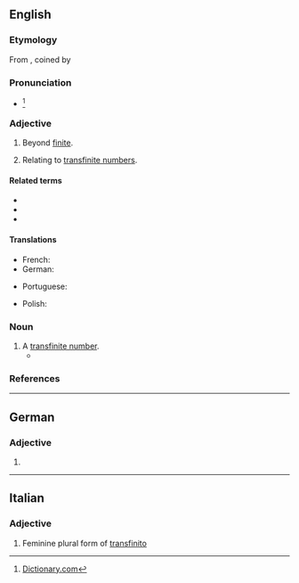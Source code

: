 ==English==

===Etymology===
From {{etyl|de|en}} {{m|de|transfinit}}, coined by {{w|Georg Cantor}}

===Pronunciation===
* {{IPA|/tɹænsˈfaɪnaɪt/|lang=en}}<ref>[http://dictionary.reference.com/browse/transfinite Dictionary.com]</ref>

===Adjective===
{{en-adj|-}}

# Beyond [[finite]].
# {{lb|en|mathematics}} Relating to [[transfinite number]]s.

====Related terms====
* {{l|en|finite}}
* {{l|en|infinite}}
* {{l|en|transfinity}}

====Translations====
{{trans-top|beyond finite}}
* French: {{t+|fr|transfini}}
* German: {{t+|de|transfinit}}
{{trans-mid}}
* Portuguese: {{t|pt|transfinito|m}}
{{trans-bottom}}

{{trans-top|relating to transfinite numbers}}
* Polish: {{t|pl|pozaskończony}}
{{trans-mid}}
{{trans-bottom}}

===Noun===
{{en-noun}}

# A [[transfinite number]].
#* {{quote-book|lang=en|author=Oliver Sacks|title=Awakenings|passage=An interesting and perhaps essential formal model of this quality is to be found in Cantor's concepts of infinite sets and transfinite cardinals. The laws of ordinary, inductive mathematics do not apply to these, for the 'least part' of such '''transfinites''' are equal to the whole, and convey their infinite (i.e. world-like) quality.|year=1973}}

===References===
<references/>

----

==German==

===Adjective===
{{head|de|adjective form}}

# {{inflected form of|transfinit|lang=de}}

----

==Italian==

===Adjective===
{{head|it|adjective form}}

# Feminine plural form of [[transfinito]]